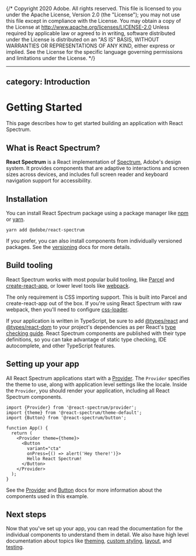 {/* Copyright 2020 Adobe. All rights reserved.
This file is licensed to you under the Apache License, Version 2.0 (the "License");
you may not use this file except in compliance with the License. You may obtain a copy
of the License at http://www.apache.org/licenses/LICENSE-2.0
Unless required by applicable law or agreed to in writing, software distributed under
the License is distributed on an "AS IS" BASIS, WITHOUT WARRANTIES OR REPRESENTATIONS
OF ANY KIND, either express or implied. See the License for the specific language
governing permissions and limitations under the License. */}


---
category: Introduction
---

# Getting Started

This page describes how to get started building an application with React Spectrum.

## What is React Spectrum?

**React Spectrum** is a React implementation of [Spectrum](https://spectrum.adobe.com/), Adobe's design system.
It provides components that are adaptive to interactions and screen sizes across devices, and includes full
screen reader and keyboard navigation support for accessibility.

## Installation

You can install React Spectrum package using a package manager like [npm](https://docs.npmjs.com/cli/npm) or
[yarn](https://classic.yarnpkg.com/lang/en/).

```
yarn add @adobe/react-spectrum
```

If you prefer, you can also install components from individually versioned packages. See the [versioning](versioning.html)
docs for more details.

## Build tooling

React Spectrum works with most popular build tooling, like [Parcel](https://parceljs.org) and
[create-react-app](https://create-react-app.dev), or lower level tools like [webpack](https://webpack.js.org/).

The only requirement is CSS importing support. This is built into Parcel and create-react-app out of the box.
If you're using React Spectrum with raw webpack, then you'll need to configure [css-loader](https://webpack.js.org/loaders/css-loader/).

If your application is written in TypeScript, be sure to add [@types/react](https://www.npmjs.com/package/@types/react) and [@types/react-dom](https://www.npmjs.com/package/@types/react-dom) to your project's dependencies as per React's [type checking guide](https://reactjs.org/docs/static-type-checking.html#type-definitions). React Spectrum components are published with their type definitions, so you can take advantage of static type checking, IDE autocomplete, and other TypeScript features.

## Setting up your app

All React Spectrum applications start with a [Provider](Provider.html). The `Provider` specifies the theme to use,
along with application level settings like the locale. Inside the `Provider`, you should render your application,
including all React Spectrum components.

```tsx example
import {Provider} from '@react-spectrum/provider';
import {theme} from '@react-spectrum/theme-default';
import {Button} from '@react-spectrum/button';

function App() {
  return (
    <Provider theme={theme}>
      <Button
        variant="cta"
        onPress={() => alert('Hey there!')}>
        Hello React Spectrum!
      </Button>
    </Provider>
  );
}
```

See the [Provider](Provider.html) and [Button](Button.html) docs for more information about the components used in this example.

## Next steps

Now that you've set up your app, you can read the documentation for the individual components to understand them in detail.
We also have high level documentation about topics like [theming](theming.html), [custom styling](styling.html),
[layout](layout.html), and [testing](testing.html).
